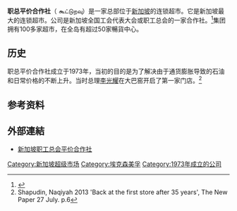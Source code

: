 '''职总平价合作社'''（{{lang-en| NTUC FairPrice }} {{lang-ta| NTUC FairPrice }}கூட்டுறவு）是一家总部位于[[新加坡|新加坡]]的连锁超市。它是新加坡最大的连锁超市。公司是新加坡全国工会代表大会或职工总会的一家合作社。<ref>{{cite web|title=Fairprice|url=http://www.fairprice.com.sg/wps/portal/fp/aboutus|access-date=2014-11-02|archive-date=2019-11-25|archive-url=https://web.archive.org/web/20191125033615/http://www.fairprice.com.sg/wps/portal/fp/aboutus|dead-url=no}}</ref>集团拥有100多家超市，在全岛有超过50家暢貨中心。

==历史==
职总平价合作社成立于1973年，当初的目的是为了解决由于通货膨胀导致的石油和日常价格的不断上升。当时总理[[李光耀|李光耀]]在大巴窑开启了第一家门店。<ref>Shapudin, Naqiyah 2013 'Back at the first store after 35 years', The New Paper 27 July. p.6</ref>

==参考资料==
{{Reflist}}
==外部連結==
*[http://www.fairprice.com.sg 新加坡职工总会平价合作社] {{Wayback|url=http://www.fairprice.com.sg/ |date=20210308170735 }}

{{新加坡超市}}
[[Category:新加坡超级市场|Category:新加坡超级市场]]
[[Category:埃克森美孚|Category:埃克森美孚]]
[[Category:1973年成立的公司|Category:1973年成立的公司]]